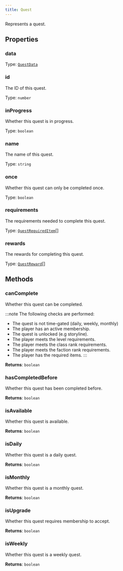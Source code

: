 ```yaml
---
title: Quest
---
```



Represents a quest.


## Properties
### data

Type: [`QuestData`](/api-legacy/typedefs/questdata)

### id <Badge text="Getter" size="small" />	
The ID of this quest.

Type: `number`

### inProgress <Badge text="Getter" size="small" />	
Whether this quest is in progress.

Type: `boolean`

### name <Badge text="Getter" size="small" />	
The name of this quest.

Type: `string`

### once <Badge text="Getter" size="small" />	
Whether this quest can only be completed once.

Type: `boolean`

### requirements <Badge text="Getter" size="small" />	
The requirements needed to complete this quest.

Type: [`QuestRequiredItem`](/api-legacy/typedefs/questrequireditem)[]

### rewards <Badge text="Getter" size="small" />	
The rewards for completing this quest.

Type: [`QuestReward`](/api-legacy/typedefs/questreward)[]

## Methods

### canComplete
Whether this quest can be completed.

:::note
The following checks are performed:
- The quest is not time-gated (daily, weekly, monthly)
- The player has an active membership.
- The quest is unlocked (e.g storyline).
- The player meets the level requirements.
- The player meets the class rank requirements.
- The player meets the faction rank requirements.
- The player has the required items.
:::

**Returns**: `boolean`

### hasCompletedBefore
Whether this quest has been completed before.

**Returns**: `boolean`

### isAvailable
Whether this quest is available.

**Returns**: `boolean`

### isDaily
Whether this quest is a daily quest.

**Returns**: `boolean`

### isMonthly
Whether this quest is a monthly quest.

**Returns**: `boolean`

### isUpgrade
Whether this quest requires membership to accept.

**Returns**: `boolean`

### isWeekly
Whether this quest is a weekly quest.

**Returns**: `boolean`
